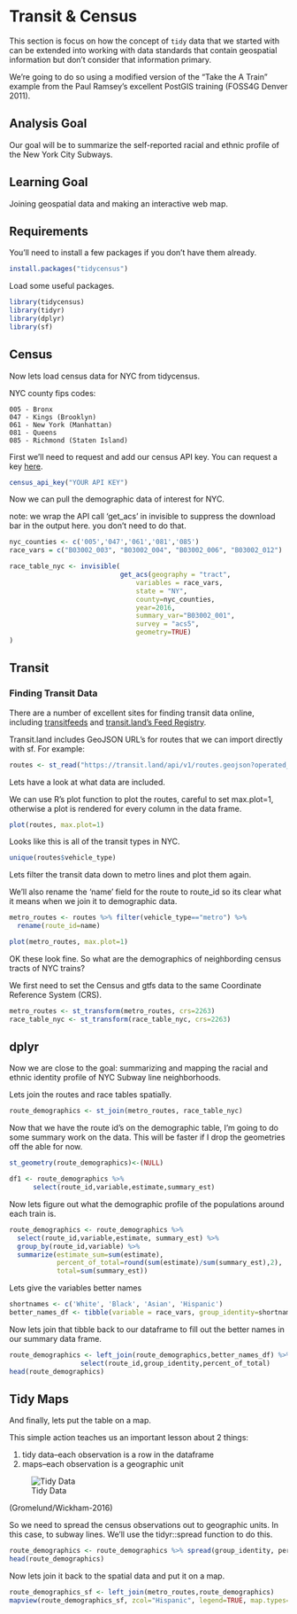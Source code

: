 # Transit & Census

This section is focus on how the concept of `tidy` data that we started with can be extended into working with data standards that contain geospatial information but don't consider that information primary. 

We're going to do so using a modified version of the "Take the A Train" example from the Paul Ramsey's excellent PostGIS training (FOSS4G Denver 2011).

## Analysis Goal

Our goal will be to summarize the self-reported racial and ethnic profile of the New York City Subways. 

## Learning Goal

Joining geospatial data and making an interactive web map.  

## Requirements

You'll need to install a few packages if you don't have them already. 

```r
install.packages("tidycensus")
```

Load some useful packages. 

```r
library(tidycensus)
library(tidyr)
library(dplyr)
library(sf)
```

## Census

Now lets load census data for NYC from tidycensus. 

NYC county fips codes:

```
005 - Bronx
047 - Kings (Brooklyn)
061 - New York (Manhattan)
081 - Queens
085 - Richmond (Staten Island)
```

First we'll need to request and add our census API key. You can request a key [here](https://api.census.gov/data/key_signup.html). 

```r
census_api_key("YOUR API KEY")
```

Now we can pull the demographic data of interest for NYC. 

note: we wrap the API call 'get_acs' in invisible to suppress the download bar in the output here. you don't need to do that. 

```r
nyc_counties <- c('005','047','061','081','085')
race_vars = c("B03002_003", "B03002_004", "B03002_006", "B03002_012")

race_table_nyc <- invisible(
                            get_acs(geography = "tract", 
                                variables = race_vars,
                                state = "NY", 
                                county=nyc_counties,
                                year=2016,
                                summary_var="B03002_001",
                                survey = "acs5", 
                                geometry=TRUE)
)
```

## Transit

### Finding Transit Data

There are a number of excellent sites for finding transit data online, including [transitfeeds](https://transitfeeds.com) and [transit.land's Feed Registry](https://transit.land/feed-registry/operators/o-dr5r-nyct). 

Transit.land includes GeoJSON URL's for routes that we can import directly with sf. For example: 

```r
routes <- st_read("https://transit.land/api/v1/routes.geojson?operated_by=o-dr5r-nyct&per_page=false")
```

Lets have a look at what data are included. 

We can use R's plot function to plot the routes, careful to set max.plot=1, otherwise a plot is rendered for every column in the data frame.  

```r
plot(routes, max.plot=1)
```

Looks like this is all of the transit types in NYC. 

```r
unique(routes$vehicle_type)
```

Lets filter the transit data down to metro lines and plot them again. 

We'll also rename the 'name' field for the route to route_id so its clear what it means when we join it to demographic data. 

```r
metro_routes <- routes %>% filter(vehicle_type=="metro") %>% 
  rename(route_id=name)

plot(metro_routes, max.plot=1)
```

OK these look fine. So what are the demographics of neighbording census tracts of NYC trains?

We first need to set the Census and gtfs data to the same Coordinate Reference System (CRS).  

```r
metro_routes <- st_transform(metro_routes, crs=2263)
race_table_nyc <- st_transform(race_table_nyc, crs=2263)
```

## dplyr

Now we are close to the goal: summarizing and mapping the racial and ethnic identity profile of NYC Subway line neighborhoods.  

Lets join the routes and race tables spatially. 

```r
route_demographics <- st_join(metro_routes, race_table_nyc)
```

Now that we have the route id's on the demographic table, I'm going to do some summary work on the data. This will be faster if I drop the geometries off the able for now. 

```r
st_geometry(route_demographics)<-(NULL)
```

```r
df1 <- route_demographics %>%
      select(route_id,variable,estimate,summary_est)
```

Now lets figure out what the demographic profile of the populations around each train is. 

```r
route_demographics <- route_demographics %>%
  select(route_id,variable,estimate, summary_est) %>%
  group_by(route_id,variable) %>%
  summarize(estimate_sum=sum(estimate),
            percent_of_total=round(sum(estimate)/sum(summary_est),2),
            total=sum(summary_est))
```

Lets give the variables better names

```r
shortnames <- c('White', 'Black', 'Asian', 'Hispanic')
better_names_df <- tibble(variable = race_vars, group_identity=shortnames)
```

Now lets join that tibble back to our dataframe to fill out the better names in our summary data frame. 

```r
route_demographics <- left_join(route_demographics,better_names_df) %>%
                  select(route_id,group_identity,percent_of_total)
head(route_demographics)
```

## Tidy Maps

And finally, lets put the table on a map. 

This simple action teaches us an important lesson about 2 things:

1) tidy data--each observation is a row in the dataframe
2) maps--each observation is a geographic unit

![Tidy Data](images/tidy-1.png)

(Gromelund/Wickham-2016)

So we need to spread the census observations out to geographic units. In this case, to subway lines. We'll use the tidyr::spread function to do this. 

```r
route_demographics <- route_demographics %>% spread(group_identity, percent_of_total)
head(route_demographics)
```

Now lets join it back to the spatial data and put it on a map. 

```r
route_demographics_sf <- left_join(metro_routes,route_demographics)
mapview(route_demographics_sf, zcol="Hispanic", legend=TRUE, map.types="Stamen.TonerLite")
```

